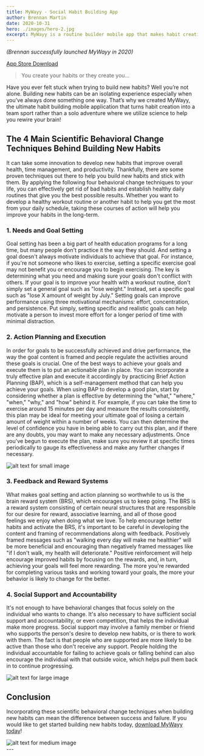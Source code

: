```yaml
---
title: MyWayy - Social Habit Building App
author: Brennan Martin
date: 2020-10-31
hero: ./images/hero-2.jpg
excerpt: MyWayy is a routine builder mobile app that makes habit creation a team sport by involving your friends and followers!
---
```


_(Brennan successfully launched MyWayy in 2020)_

[App Store Download](https://apps.apple.com/us/app/mywayy/id1326320955)

> You create your habits or they create you...

Have you ever felt stuck when trying to build new habits? Well you’re not alone. Building new habits can be an isolating experience especially when you’ve always done something one way. That’s why we created MyWayy, the ultimate habit building mobile application that turns habit creation into a team sport rather than a solo adventure where we utilize science to help you rewire your brain!

## The 4 Main Scientific Behavioral Change Techniques Behind Building New Habits
It can take some innovation to develop new habits that improve overall health, time management, and productivity. Thankfully, there are some proven techniques out there to help you build new habits and stick with them.
By applying the following four behavioral change techniques to your life, you can effectively get rid of bad habits and establish healthy daily routines that give you the best possible results. Whether you want to develop a healthy workout routine or another habit to help you get the most from your daily schedule, taking these courses of action will help you improve your habits in the long-term.

### 1. Needs and Goal Setting
Goal setting has been a big part of health education programs for a long time, but many people don't practice it the way they should. And setting a goal doesn't always motivate individuals to achieve that goal. For instance, if you're not someone who likes to exercise, setting a specific exercise goal may not benefit you or encourage you to begin exercising.
The key is determining what you need and making sure your goals don't conflict with others. If your goal is to improve your health with a workout routine, don't simply set a general goal such as "lose weight." Instead, set a specific goal such as "lose X amount of weight by July." Setting goals can improve performance using three motivational mechanisms: effort, concentration, and persistence. Put simply, setting specific and realistic goals can help motivate a person to invest more effort for a longer period of time with minimal distraction.

### 2. Action Planning and Execution
In order for goals to be successfully achieved and drive performance, the way the goal content is framed and people regulate the activities around these goals is crucial. One of the best ways to achieve your goals and execute them is to put an actionable plan in place.
You can incorporate a truly effective plan and execute it accordingly by practicing Brief Action Planning (BAP), which is a self-management method that can help you achieve your goals.
When using BAP to develop a good plan, start by considering whether a plan is effective by determining the "what," "where," "when," "why," and "how" behind it. For example, if you can take the time to exercise around 15 minutes per day and measure the results consistently, this plan may be ideal for meeting your ultimate goal of losing a certain amount of weight within a number of weeks. You can then determine the level of confidence you have in being able to carry out this plan, and if there are any doubts, you may want to make any necessary adjustments.
Once you've begun to execute the plan, make sure you review it at specific times periodically to gauge its effectiveness and make any further changes if necessary.


<div class="Image__Small">
  <img src="./images/small_mywayy.png" alt="alt text for small image" />
</div>

### 3. Feedback and Reward Systems
What makes goal setting and action planning so worthwhile to us is the brain reward system (BRS), which encourages us to keep going. The BRS is a reward system consisting of certain neural structures that are responsible for our desire for reward, associative learning, and all of those good feelings we enjoy when doing what we love.
To help encourage better habits and activate the BRS, it's important to be careful in developing the content and framing of recommendations along with feedback. Positively framed messages such as "walking every day will make me healthier" will be more beneficial and encouraging than negatively framed messages like "if I don't walk, my health will deteriorate." Positive reinforcement will help encourage improved habits by focusing on the rewards, and, in turn, achieving your goals will feel more rewarding. The more you're rewarded for completing various tasks and working toward your goals, the more your behavior is likely to change for the better.

### 4. Social Support and Accountability
It's not enough to have behavioral changes that focus solely on the individual who wants to change. It's also necessary to have sufficient social support and accountability, or even competition, that helps the individual make more progress. Social support may involve a family member or friend who supports the person's desire to develop new habits, or is there to work with them. The fact is that people who are supported are more likely to be active than those who don't receive any support.
People holding the individual accountable for failing to achieve goals or falling behind can also encourage the individual with that outside voice, which helps pull them back in to continue progressing.


<div class="Image__Large">
  <img src="./images/large.png" alt="alt text for large image" />
</div>


## Conclusion
Incorporating these scientific behavioral change techniques when building new habits can mean the difference between success and failure. If you would like to get started building new habits today, [download MyWayy today](https://apps.apple.com/us/app/mywayy/id1326320955)!

<div class="Image__Medium">
  <img src="./images/medium_mywayy.jpg" alt="alt text for medium image" />
</div>
---
